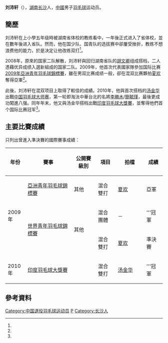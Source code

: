{{noteTA|G1=Badminton}}
{{Infobox 羽球選手
| playername              = 刘沛轩
| image                   = 
| size                    = 
| caption                 = 
| birth_name              = 
| date_of_birth           = {{birth_date_and_age|1992|11|7}}<ref name="羽毛球杂志">{{cite news|title=刘沛轩：迷上羽毛球的鬼精灵|url=http://sports.qq.com/a/20110401/000867.htm|newspaper=《羽毛球杂志》|date=2011-10-08|accessdate=2011-10-10|archive-date=2018-06-15|archive-url=https://web.archive.org/web/20180615163251/http://sports.qq.com/a/20110401/000867.htm|dead-url=no}}</ref>
| place_of_birth          = {{CHN}}[[湖南省|湖南省]][[长沙市|长沙市]]
| residence               =
| height                  = {{height|m=1.80}}<ref name="羽毛球杂志"/>
| weight                  = {{weight|kg=68}}<ref name="羽毛球杂志"/>
| handedness              = 右手<ref name="羽毛球杂志"/>
| country                 = {{CHN}}
| years_intldebut         =
| years_started           = 
| coach                   = 
| event                   = 男子雙打、混合雙打
| highest_ranking         = 第73位（混双-[[汤金华|汤金华]]）
| date_of_highest_ranking = 2011年3月24日 <ref name="ranking">[http://bwfcontent.tournamentsoftware.com/ranking/player.aspx?id=2936&player=143789 BWF World Ranking - Ranking of Peixuan LIU (21687)]{{en}}</ref>
| current_ranking         = 沒有排名
| date_of_current_ranking = 2012年1月12日<ref>[http://bwfcontent.tournamentsoftware.com/ranking/category.aspx?id=2936&category=475 BWF World Ranking - BWF世界排名榜 (1/12/2012) - Women's doubles] {{Wayback|url=http://bwfcontent.tournamentsoftware.com/ranking/category.aspx?id=2936&category=475 |date=20190713190451 }}{{en}}</ref><ref>[http://bwfcontent.tournamentsoftware.com/ranking/category.aspx?id=2936&category=476 BWF World Ranking - BWF世界排名榜 (1/12/2012) - Mixed doubles] {{Wayback|url=http://bwfcontent.tournamentsoftware.com/ranking/category.aspx?id=2936&category=476 |date=20190713190451 }}{{en}}</ref>
| played                  = 6勝–6負（男双）<br/>9勝–3負（混双）
| titles                  = 
| bwf_profile             = 8B7E0602-C2F9-4749-82E8-E179E9E8B61B
| bwf_id                  = 21687
| updated                 = 2012年1月15日
}}
{{MedalTableTop|width=286px}}
{{MedalSport | 男子[[羽毛球|羽毛球]]}}
{{MedalCountry | {{CHN}}}}
{{MedalCompetition | [[世界青年羽毛球錦標賽|世界青年羽毛球錦標賽]]}}
{{MedalGold| [[2009年世界青年羽毛球錦標賽|2009年 亞羅士打]] | 混合團體 }}
{{MedalBronze| [[2009年世界青年羽毛球錦標賽|2009年 亞羅士打]] | 混合雙打 }}
{{MedalCompetition | [[亞洲青年羽毛球錦標賽|亞洲青年羽毛球錦標賽]]}}
{{MedalSilver| [[2009年亞洲青年羽毛球錦標賽|2009年 吉隆坡]] | 混合雙打 }}
{{MedalBottom}}
'''刘沛轩'''（{{bd|1992年|11月7日|catIdx=L刘}}），[[湖南|湖南]][[长沙|长沙]]人，[[中华人民共和国|中國]]男子[[羽毛球|羽毛球]]运动员。

== 簡歷 ==
刘沛轩在上小學五年级時被湖南省体校的教练看中，一年後正式进入了省体校，並在數年後进入省队。然而，他在国少队、国青队的选拔赛中卻屢受挫折，教练不想浪费他的能力，於是决定让他改练双打<ref name="羽毛球杂志"/>。

2008年，原來的国家二队解散，刘沛轩與回归湖南省队的[[胡文卿|胡文卿]]组成搭档，二人憑藉优异成绩入選新組成的国家二队。2009年，他首次代表國家隊參加国际比赛[[亞洲青年羽毛球錦標賽|2009年亞洲青年羽毛球錦標賽]]，雖在男双比赛成绩一般，卻在混双比赛夥拍[[夏欢|夏欢]]奪得亞軍<ref name="羽毛球杂志"/>。

此後，刘沛轩在混双项目上取得了較佳的成績。2010年，他與首次搭档的[[汤金华|汤金华]]出戰[[中国羽毛球大师赛|中国羽毛球大师赛]]，第一轮即淘汰中華台北的名將[[李勝木|李勝木]]/[[簡毓瑾|簡毓瑾]]，最後更成功闖進八强。同年年末，他又與汤金华搭档出戰[[印度羽毛球大獎賽|印度羽毛球大獎賽]]，並奪得他們首个国际比赛冠军<ref name="羽毛球杂志"/>。

==主要比賽成績==
只列出曾進入準決賽的國際賽事成績：
{| class=wikitable style="text-align:center; font-size:small;" 
!width="50"|年份
!width="180"|賽事
!width="80"|公開賽級別
!width="60"|項目
!width="100"|拍檔
!width="50"|成績
|-
!rowspan="3"|2009年
|[[2009年亞洲青年羽毛球錦標賽|亞洲青年羽毛球錦標賽]]
|其他
|混合雙打
|[[夏欢|夏欢]]
|bgcolor="silver"|亞軍
|-
|rowspan="2"|[[2009年世界青年羽毛球錦標賽|世界青年羽毛球錦標賽]]
|rowspan="2"|其他
|混合團體
|－
|bgcolor="gold"|'''冠軍
|-
|混合雙打
|[[夏欢|夏欢]]
|bgcolor="#b8860b"|準決賽
|-
!rowspan="1"|2010年
|[[2010年印度羽毛球大獎賽|印度羽毛球大獎賽]]
|{{BWFGP}}
|混合雙打
|[[汤金华|汤金华]]
|bgcolor="gold"|'''冠軍
|}
{{BWF賽事級別索引}}

==參考資料==
{{reflist}}

{{DEFAULTSORT:Liu Peixuan}}
[[Category:中国退役羽毛球运动员|Category:中国退役羽毛球运动员]]
[[Category:刘姓|P]]
[[Category:长沙人|Category:长沙人]]